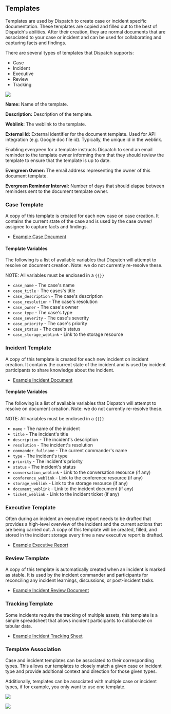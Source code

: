 ## Templates

Templates are used by Dispatch to create case or incident specific documentation. These templates are copied and filled out to the best of Dispatch's abilities. After their creation, they are normal documents that are associated to your case or incident and can be used for collaborating and capturing facts and findings.

There are several types of templates that Dispatch supports:

- Case
- Incident
- Executive
- Review
- Tracking

![](/img/admin-ui-create-edit-template.png)

**Name:** Name of the template.

**Description:** Description of the template.

**Weblink:** The weblink to the template.

**External Id:** External identifier for the document template. Used for API integration (e.g. Google doc file id). Typically, the unique id in the weblink.

Enabling evergreen for a template instructs Dispatch to send an email reminder to the template owner informing them that they should review the template to ensure that the template is up to date.

**Evergreen Owner:** The email address representing the owner of this document template.

**Evergreen Reminder Interval:** Number of days that should elapse between reminders sent to the document template owner.

### Case Template

A copy of this template is created for each new case on case creation. It contains the current state of the case and is used by the case owner/ assignee to capture facts and findings.

- [Example Case Document](https://docs.google.com/document/d/1g1cl9liXG8US0eBnrZYRaeWa7Ek_hoZJ5PPadas44vI)

#### Template Variables

The following is a list of available variables that Dispatch will attempt to resolve on document creation. Note: we do not currently re-resolve these.

NOTE: All variables must be enclosed in a `{{}}`

- `case_name` - The case's name
- `case_title` - The cases's title
- `case_description` - The case's description
- `case_resolution` - The case's resolution
- `case_owner` - The case's owner
- `case_type` - The case's type
- `case_severity` - The case's severity
- `case_priority` - The case's priority
- `case_status` - The case's status
- `case_storage_weblink` - Link to the storage resource

### Incident Template

A copy of this template is created for each new incident on incident creation. It contains the current state of the incident and is used by incident participants to share knowledge about the incident.

- [Example Incident Document](https://docs.google.com/document/d/1fv--CrGpWJJ4nyPR0N0hq4JchHJPuqsXN4azE9CGQiE)

#### Template Variables

The following is a list of available variables that Dispatch will attempt to resolve on document creation. Note: we do not currently re-resolve these.

NOTE: All variables must be enclosed in a `{{}}`

- `name` - The name of the incident
- `title` - The incident's title
- `description` - The incident's description
- `resolution` - The incident's resolution
- `commander_fullname` - The current commander's name
- `type` - The incident's type
- `priority` - The incident's priority
- `status` - The incident's status
- `conversation_weblink` - Link to the conversation resource (if any)
- `conference_weblink` - Link to the conference resource (if any)
- `storage_weblink` - Link to the storage resource (if any)
- `document_weblink` - Link to the incident document (if any)
- `ticket_weblink` - Link to the incident ticket (if any)

### Executive Template

Often during an incident an executive report needs to be drafted that provides a high-level overview of the incident and the current actions that are being carried out. A copy of this template will be created, filled, and stored in the incident storage every time a new executive report is drafted.

- [Example Executive Report](https://docs.google.com/document/d/1dab6k14p5ageo5B_d1YlB_zS9hMGHDMXy9RUbIZous4)

### Review Template

A copy of this template is automatically created when an incident is marked as stable. It is used by the incident commander and participants for reconciling any incident learnings, discussions, or post-incident tasks.

- [Example Incident Review Document](https://docs.google.com/document/d/1MkCTyheZRtKzMxOBhLgh3PrvarERA9Bwo0joM7D9tmg)

### Tracking Template

Some incidents require the tracking of multiple assets, this template is a simple spreadsheet that allows incident participants to collaborate on tabular data.

- [Example Incident Tracking Sheet](https://docs.google.com/spreadsheets/d/1Odk4KlL7uMF_yd7OvTOCaPWmtTA_WzFBIA4lMeU5cGY)

### Template Association

Case and incident templates can be associated to their corresponding types. This allows our templates to closely match a given case or incident type and provide additional context and direction for those given types.

Additionally, templates can be associated with multiple case or incident types, if for example, you only want to use one template.

![](/img/admin-ui-associate-case-template.png)

![](/img/admin-ui-associate-incident-template.png)

